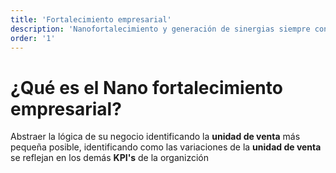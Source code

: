 ```yaml
---
title: 'Fortalecimiento empresarial'
description: 'Nanofortalecimiento y generación de sinergias siempre con un enfoque granular del negocio'
order: '1'
---
```


# ¿Qué es el **Nano fortalecimiento empresarial**?

Abstraer la lógica de su negocio identificando la **unidad de venta** más pequeña posible, identificando como las variaciones de la **unidad de venta** se reflejan en los demás **KPI's** de la organizción

<CustomImage src="https://raw.githubusercontent.com/juancamontero/mamo-content/main/images/nano-business-enhancement.webp" alt="Nano fortalecimiento" />